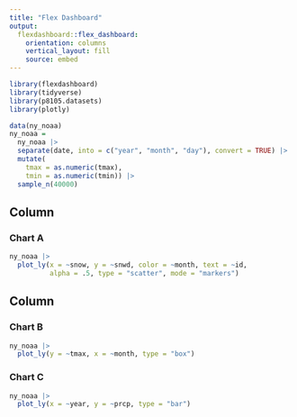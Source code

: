 ```yaml
---
title: "Flex Dashboard"
output: 
  flexdashboard::flex_dashboard:
    orientation: columns
    vertical_layout: fill
    source: embed
---
```


```r
library(flexdashboard)
library(tidyverse)
library(p8105.datasets)
library(plotly)
```

```r
data(ny_noaa)
ny_noaa = 
  ny_noaa |> 
  separate(date, into = c("year", "month", "day"), convert = TRUE) |> 
  mutate(
    tmax = as.numeric(tmax),
    tmin = as.numeric(tmin)) |>
  sample_n(40000)
```

Column {data-width=650}
-----------------------------------------------------------------------

### Chart A

```r
ny_noaa |>
  plot_ly(x = ~snow, y = ~snwd, color = ~month, text = ~id, 
          alpha = .5, type = "scatter", mode = "markers")
```

Column {data-width=350}
-----------------------------------------------------------------------

### Chart B

```r
ny_noaa |>
  plot_ly(y = ~tmax, x = ~month, type = "box")
```

### Chart C

```r
ny_noaa |>
  plot_ly(x = ~year, y = ~prcp, type = "bar")
```

